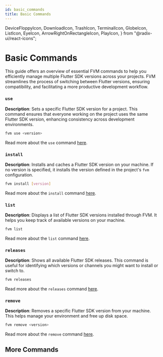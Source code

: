 ```yaml
---
id: basic_commands
title: Basic Commands
---
```


  DeviceFloppyIcon,
  DownloadIcon,
  TrashIcon,
  TerminalIcon,
  GlobeIcon,
  ListIcon,
  EyeIcon,
  ArrowRightOnRectangleIcon,
  PlayIcon,
} from "@radix-ui/react-icons";

# Basic Commands

This guide offers an overview of essential FVM commands to help you efficiently manage multiple Flutter SDK versions across your projects. FVM streamlines the process of switching between Flutter versions, ensuring compatibility, and facilitating a more productive development workflow.

### **`use`**

**Description**: Sets a specific Flutter SDK version for a project. This command ensures that everyone working on the project uses the same Flutter SDK version, enhancing consistency across development environments.

```bash
fvm use <version>
```

Read more about the `use` command [here](/documentation/commands/use-command).

### **`install`**

**Description**: Installs and caches a Flutter SDK version on your machine. If no version is specified, it installs the version defined in the project's `fvm` configuration.

```bash
fvm install [version]
```

Read more about the `install` command [here](/documentation/commands/install-command).

### **`list`**

**Description**: Displays a list of Flutter SDK versions installed through FVM. It helps you keep track of available versions on your machine.

```bash
fvm list
```

Read more about the `list` command [here](/documentation/commands/list-command).

### **`releases`**

**Description**: Shows all available Flutter SDK releases. This command is useful for identifying which versions or channels you might want to install or switch to.

```bash
fvm releases
```

Read more about the `releases` command [here](/documentation/commands/releases-command).

### **`remove`**

**Description**: Removes a specific Flutter SDK version from your machine. This helps manage your environment and free up disk space.

```bash
fvm remove <version>
```

Read more about the `remove` command [here](/documentation/commands/remove-command).

## More Commands

<Cards>
  <Card title="Use" href="/documentation/commands/use-command" />
  <Card title="Install" href="/documentation/commands/install-command" />
  <Card title="Destroy" href="/documentation/commands/destroy-command" />
  <Card title="Exec" href="/documentation/commands/exec-command" />
  <Card title="Global" href="/documentation/commands/global-command" />
  <Card title="List" href="/documentation/commands/list-command" />
  <Card title="Releases" href="/documentation/commands/releases-command" />
  <Card title="Remove" href="/documentation/commands/remove-command" />
  <Card title="Spawn" href="/documentation/commands/spawn-command" />
</Cards>
